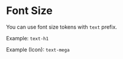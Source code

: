 
<Meta title="tokens/Font Size" />

# Font Size

You can use font size tokens with `text` prefix.

Example: `text-h1`

Example (Icon): `text-mega`

<Sizes data={fontSize} />
